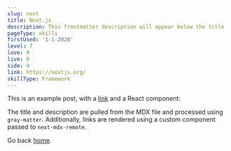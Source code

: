 ```yaml
---
slug: next
title: Next.js
description: This frontmatter description will appear below the title
pageType: skills
firstUsed: '1-1-2020'
level: 7
love: 9
live: 0
side: 4
link: https://nextjs.org/
skillType: Framework
---
```


This is an example post, with a [link](https://nextjs.org) and a React component:

The title and description are pulled from the MDX file and processed using `gray-matter`. Additionally, links are rendered using a custom component passed to `next-mdx-remote`.

Go back [home](/).
